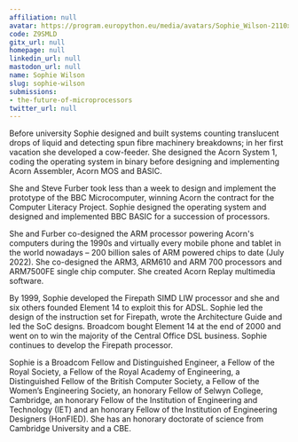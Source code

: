 ```yaml
---
affiliation: null
avatar: https://program.europython.eu/media/avatars/Sophie_Wilson-2110x2667_LW4ObOx.jpg
code: Z9SMLD
gitx_url: null
homepage: null
linkedin_url: null
mastodon_url: null
name: Sophie Wilson
slug: sophie-wilson
submissions:
- the-future-of-microprocessors
twitter_url: null
---
```


Before university Sophie designed and built systems counting translucent drops of liquid and detecting spun fibre machinery breakdowns; in her first vacation she developed a cow-feeder. She designed the Acorn System 1, coding the operating system in binary before designing and implementing Acorn Assembler, Acorn MOS and BASIC.

She and Steve Furber took less than a week to design and implement the prototype of the BBC Microcomputer, winning Acorn the contract for the Computer Literacy Project. Sophie designed the operating system and designed and implemented BBC BASIC for a succession of processors.

She and Furber co-designed the ARM processor powering Acorn's computers during the 1990s and virtually every mobile phone and tablet in the world nowadays – 200 billion sales of ARM powered chips to date (July 2022). She co-designed the ARM3, ARM610 and ARM 700 processors and ARM7500FE single chip computer. She created Acorn Replay multimedia software.

By 1999, Sophie developed the Firepath SIMD LIW processor and she and six others founded Element 14 to exploit this for ADSL. Sophie led the design of the instruction set for Firepath, wrote the Architecture Guide and led the SoC designs. Broadcom bought Element 14 at the end of 2000 and went on to win the majority of the Central Office DSL business. Sophie continues to develop the Firepath processor.

Sophie is a Broadcom Fellow and Distinguished Engineer, a Fellow of the Royal Society, a Fellow of the Royal Academy of Engineering, a Distinguished Fellow of the British Computer Society, a Fellow of the Women’s Engineering Society, an honorary Fellow of Selwyn College, Cambridge, an honorary Fellow of the Institution of Engineering and Technology (IET) and an honorary Fellow of the Institution of Engineering Designers (HonFIED). She has an honorary doctorate of science from Cambridge University and a CBE.
